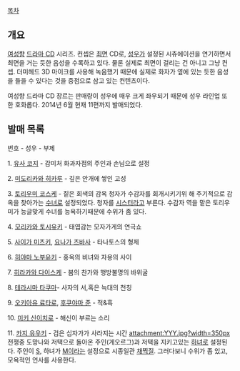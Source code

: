 [[목차]]
== 개요 ==
[[여성향]] [[드라마 CD]] 시리즈. 컨셉은 [[최면]] CD로, [[성우]]가 설정된 시츄에이션을 연기하면서 최면을 거는 듯한 음성을 수록하고 있다. 물론 실제로 최면이 걸리는 건 아니고 그냥 컨셉.
더미헤드 3D 마이크를 사용해 녹음했기 때문에 실제로 화자가 옆에 있는 듯한 음성을 들을 수 있다는 것을 중점으로 삼고 있는 컨텐츠이다.

여성향 드라마 CD 장르는 판매량이 성우에 매우 크게 좌우되기 때문에 성우 라인업 또한 호화롭다.
2014년 6월 현재 11편까지 발매되었다.

== 발매 목록 ==
번호 - 성우 - 부제

1. [[유사 코지]] - 감미처
화과자점의 주인과 손님으로 설정

2. [[미도리카와 히카루]] - 깊은 안개에 쌓인 고성

3. [[토리우미 코스케]] - 짙은 회색의 감옥
청자가 수감자를 회개시키기위 해 주기적으로 감옥을 찾아가는 [[수녀]]로 설정되었다. 청자를 [[시스터]]라고 부른다.
수감자 역을 맡은 토리우미가 능글맞게 수녀를 능욕하기때문에 수위가 좀 있다.

4. [[모리카와 토시유키]] - 태엽감는 모자가게의 연극쇼

5. [[사이가 미츠키]], [[요나가 츠바사]] - 타나토스의 형제

6. [[히야마 노부유키]] - 홍옥의 비녀와 자용의 사이

7. [[히라카와 다이스케]] - 봄의 찬가와 행방불명의 바위굴

8. [[테라시마 타쿠마]]-  사자의 서,혹은 늑대의 천칭

9. [[오키아유 료타로]], [[후쿠야마 준]] - 적&흑

10. [[미키 신이치로]] - 해신이 부르는 소리

11. [[카지 유우키]] - 검은 십자가가 사라지는 시간
attachment:YYY.jpg?width=350px
전쟁중 도망나와 저택으로 돌아온 주인(게오르그)과 저택을 지키고있는 [[하녀]]로 설정된다. 
주인이 [[S]], 하녀가 [[M]]이라는 설정으로 시종일관 [[채찍]]질. 그러다보니 수위가 좀 있고, 모욕적인 언사를 사용한다.
